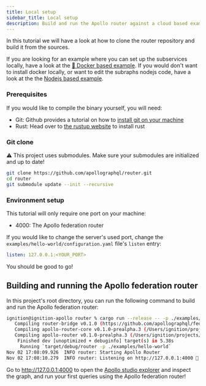 ```yaml
---
title: Local setup
sidebar_title: Local setup
description: Build and run the Apollo router against a cloud based example.
---
```


In this tutorial we will have a look at how to clone the router repository and build it from the sources.

If you are looking for an example where you can set up the subservices locally, have a look at the [🐳 Docker based example](docker). If you would don't want to install docker locally, or want to edit the subraphs nodejs code, have a look at the the [Nodejs based example](nodejs).

### Prerequisites

If you would like to compile the binary yourself, you will need:

- Git: Github provides a tutorial on how to [install git on your machine](https://github.com/git-guides/install-git)
- Rust: Head over to [the rustup website](https://rustup.rs/) to install rust

### Git clone

⚠️ This project uses submodules. Make sure your submodules are initialized and up to date!

```sh
git clone https://github.com/apollographql/router.git
cd router
git submodule update --init --recursive
```

### Environment setup

This tutorial will only require one port on your machine:

- 4000: The Apollo federation router

If you would like to change the server's used port, change the `examples/hello-world/configuration.yaml` file's `listen` entry:

```yml
listen: 127.0.0.1:<YOUR_PORT>
```

You should be good to go!

## Building and running the Apollo federation router

In this project's root directory, you can run the following command to build and run the Apollo federation router:

```bash
ignition@ignition-apollo router % cargo run --release -- -p ./examples/hello-world
   Compiling router-bridge v0.1.0 (https://github.com/apollographql/federation.git)
   Compiling apollo-router-core v0.1.0-prealpha.3 (/Users/ignition/projects/apollo/router/crates/apollo-router-core)
   Compiling apollo-router v0.1.0-prealpha.3 (/Users/ignition/projects/apollo/router/crates/apollo-router)
    Finished dev [unoptimized + debuginfo] target(s) in 5.38s
     Running `target/debug/router -p ./examples/hello-world`
Nov 02 17:08:09.926  INFO router: Starting Apollo Router
Nov 02 17:08:10.279  INFO router: Listening on http://127.0.0.1:4000 🚀
```

Go to http://127.0.0.1:4000 to open the [Apollo studio explorer](https://www.apollographql.com/docs/studio/explorer/) and inspect the graph, and run your first queries using the Apollo federation router!
